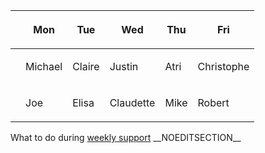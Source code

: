 {| class="wikitable small" style="width:100%;"
!
!Mon
!Tue
!Wed
!Thu
!Fri
|-
|<span class="fas fa-headphones-alt"></span>
| Michael
|Claire
|Justin
| Atri
|Christophe
|-
|<span class="fas fa-cogs"></span>
|Joe
|Elisa
|Claudette
|Mike
|Robert
|}
What to do during [[{{NAMESPACE}}:{{ROOTPAGENAME}}/Weekly support|weekly support]]
__NOEDITSECTION__